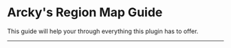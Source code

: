 # Arcky's Region Map Guide
This guide will help your through everything this plugin has to offer.  
  
---

